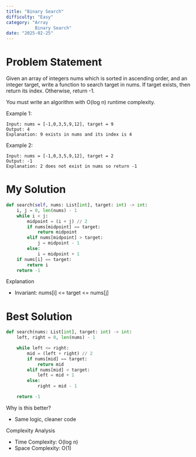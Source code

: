 ```yaml
---
title: "Binary Search"
difficulty: "Easy"
category: "Array
           Binary Search"
date: "2025-02-25"
---
```


# Problem Statement
Given an array of integers nums which is sorted in ascending order, and an integer target, write a function to search target in nums. If target exists, then return its index. Otherwise, return -1.

You must write an algorithm with O(log n) runtime complexity.

Example 1:
```plaintext
Input: nums = [-1,0,3,5,9,12], target = 9
Output: 4
Explanation: 9 exists in nums and its index is 4
```

Example 2:
```plaintext
Input: nums = [-1,0,3,5,9,12], target = 2
Output: -1
Explanation: 2 does not exist in nums so return -1
```

# My Solution
```python
def search(self, nums: List[int], target: int) -> int:
    i, j = 0, len(nums) - 1
    while i < j:
        midpoint = (i + j) // 2
        if nums[midpoint] == target:
            return midpoint
        elif nums[midpoint] > target:
            j = midpoint - 1
        else:
            i = midpoint + 1
    if nums[i] == target:
        return i
    return -1
```

Explanation
* Invariant: nums[i] <= target <= nums[j]

# Best Solution
```python
def search(nums: List[int], target: int) -> int:
    left, right = 0, len(nums) - 1

    while left <= right:
        mid = (left + right) // 2
        if nums[mid] == target:
            return mid
        elif nums[mid] < target:
            left = mid + 1
        else:
            right = mid - 1

    return -1
```

Why is this better?
* Same logic, cleaner code

Complexity Analysis
* Time Complexity: O(log n)
* Space Complexity: O(1)